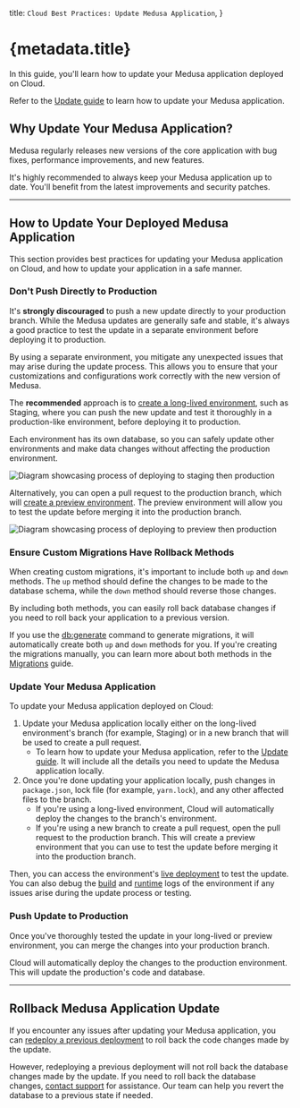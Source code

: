   title: `Cloud Best Practices: Update Medusa Application`,
}

# {metadata.title}

In this guide, you'll learn how to update your Medusa application deployed on Cloud.

<Note title="Looking for the general update guide?">

Refer to the [Update guide](!docs!/learn/update) to learn how to update your Medusa application.

</Note>

## Why Update Your Medusa Application?

Medusa regularly releases new versions of the core application with bug fixes, performance improvements, and new features.

It's highly recommended to always keep your Medusa application up to date. You'll benefit from the latest improvements and security patches.

---

## How to Update Your Deployed Medusa Application

This section provides best practices for updating your Medusa application on Cloud, and how to update your application in a safe manner.

### Don't Push Directly to Production

It's **strongly discouraged** to push a new update directly to your production branch. While the Medusa updates are generally safe and stable, it's always a good practice to test the update in a separate environment before deploying it to production.

By using a separate environment, you mitigate any unexpected issues that may arise during the update process. This allows you to ensure that your customizations and configurations work correctly with the new version of Medusa.

The **recommended** approach is to [create a long-lived environment](../environments/page.mdx#create-a-long-lived-environment), such as Staging, where you can push the new update and test it thoroughly in a production-like environment, before deploying it to production.

<Note title="Tip">

Each environment has its own database, so you can safely update other environments and make data changes without affecting the production environment.

</Note>

![Diagram showcasing process of deploying to staging then production](https://res.cloudinary.com/dza7lstvk/image/upload/v1750334010/Cloud/deploy-to-staging_d4oyys.jpg)

Alternatively, you can open a pull request to the production branch, which will [create a preview environment](../environments/page.mdx#preview-environments). The preview environment will allow you to test the update before merging it into the production branch.

![Diagram showcasing process of deploying to preview then production](https://res.cloudinary.com/dza7lstvk/image/upload/v1750334010/Cloud/deploy-to-preview_plpz9z.jpg)

### Ensure Custom Migrations Have Rollback Methods

When creating custom migrations, it's important to include both `up` and `down` methods. The `up` method should define the changes to be made to the database schema, while the `down` method should reverse those changes.

By including both methods, you can easily roll back database changes if you need to roll back your application to a previous version.

If you use the [db\:generate](!resources!/medusa-cli/commands/db#dbgenerate) command to generate migrations, it will automatically create both `up` and `down` methods for you. If you're creating the migrations manually, you can learn more about both methods in the [Migrations](!docs!/learn/fundamentals/data-models/write-migration) guide.

### Update Your Medusa Application

To update your Medusa application deployed on Cloud:

1. Update your Medusa application locally either on the long-lived environment's branch (for example, Staging) or in a new branch that will be used to create a pull request.
    - To learn how to update your Medusa application, refer to the [Update guide](!docs!/learn/update). It will include all the details you need to update the Medusa application locally.
2. Once you're done updating your application locally, push changes in `package.json`, lock file (for example, `yarn.lock`), and any other affected files to the branch.
    - If you're using a long-lived environment, Cloud will automatically deploy the changes to the branch's environment.
    - If you're using a new branch to create a pull request, open the pull request to the production branch. This will create a preview environment that you can use to test the update before merging it into the production branch.

Then, you can access the environment's [live deployment](../deployments/page.mdx#access-live-deployment) to test the update. You can also debug the [build](../logs/page.mdx#view-build-logs) and [runtime](../logs/page.mdx#view-runtime-logs) logs of the environment if any issues arise during the update process or testing.

### Push Update to Production

Once you've thoroughly tested the update in your long-lived or preview environment, you can merge the changes into your production branch.

Cloud will automatically deploy the changes to the production environment. This will update the production's code and database.

---

## Rollback Medusa Application Update

If you encounter any issues after updating your Medusa application, you can [redeploy a previous deployment](../deployments/page.mdx#redeploy-a-deployment) to roll back the code changes made by the update.

However, redeploying a previous deployment will not roll back the database changes made by the update. If you need to roll back the database changes, [contact support](../support/page.mdx) for assistance. Our team can help you revert the database to a previous state if needed.
